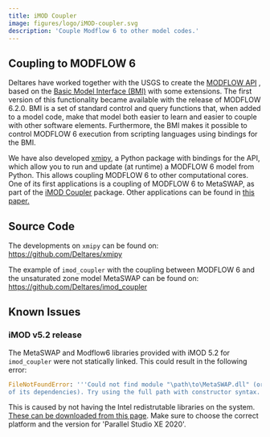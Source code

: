 ```yaml
---
title: iMOD Coupler
image: figures/logo/iMOD-coupler.svg
description: 'Couple Modflow 6 to other model codes.'
---
```


## Coupling to MODFLOW 6

Deltares have worked together with the USGS to create the [MODFLOW
API](https://www.sciencedirect.com/science/article/pii/S1364815221002991)
, based on the [Basic Model Interface
(BMI)](https://bmi-spec.readthedocs.io/en/latest/) with some extensions.
The first version of this functionality became available with the
release of MODFLOW 6.2.0. BMI is a set of standard control and query
functions that, when added to a model code, make that model both easier
to learn and easier to couple with other software elements. Furthermore,
the BMI makes it possible to control MODFLOW 6 execution from scripting
languages using bindings for the BMI.

We have also developed [xmipy](https://github.com/Deltares/xmipy), a
Python package with bindings for the API, which allow you to run and
update (at runtime) a MODFLOW 6 model from Python. This allows coupling
MODFLOW 6 to other computational cores. One of its first applications is
a coupling of MODFLOW 6 to MetaSWAP, as part of the [iMOD
Coupler](https://github.com/Deltares/imod_coupler) package. Other
applications can be found in [this
paper.](https://www.sciencedirect.com/science/article/pii/S1364815221002991)

## Source Code

The developments on `xmipy` can be found on:
<https://github.com/Deltares/xmipy>

The example of `imod_coupler` with the coupling between MODFLOW 6 and
the unsaturated zone model MetaSWAP can be found on:
<https://github.com/Deltares/imod_coupler>

## Known Issues

### iMOD v5.2 release

The MetaSWAP and Modflow6 libraries provided with iMOD 5.2 for
`imod_coupler` were not statically linked. This could result in the
following error:

``` python
FileNotFoundError: '''Could not find module "\path\to\MetaSWAP.dll" (or one
of its dependencies). Try using the full path with constructor syntax.'''
```

This is caused by not having the Intel redistrutable libraries on the
system. [These can be downloaded from this
page](https://software.intel.com/content/www/us/en/develop/articles/intel-compilers-redistributable-libraries-by-version.html).
Make sure to choose the correct platform and the version for \'Parallel
Studio XE 2020\'.
